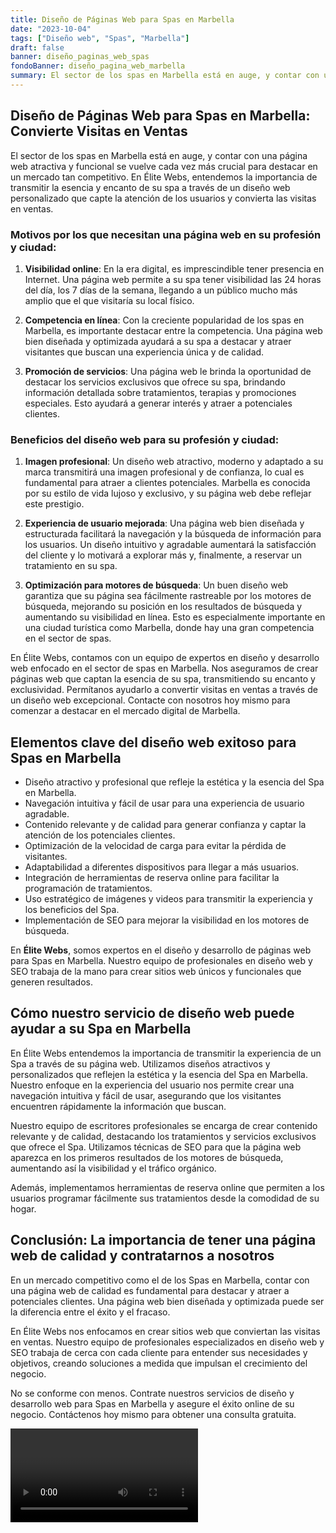 ```yaml
---
title: Diseño de Páginas Web para Spas en Marbella
date: "2023-10-04"
tags: ["Diseño web", "Spas", "Marbella"]
draft: false
banner: diseño_paginas_web_spas
fondoBanner: diseño_pagina_web_marbella
summary: El sector de los spas en Marbella está en auge, y contar con una página web atractiva y funcional se vuelve cada vez más crucial para destacar en un mercado tan competitivo. En Élite Webs, entendemos la importancia de transmitir la esencia y encanto de su spa a través de un diseño web personalizado que capte la atención de los usuarios y convierta las visitas en ventas.
---
```



## Diseño de Páginas Web para Spas en Marbella: Convierte Visitas en Ventas

El sector de los spas en Marbella está en auge, y contar con una página web atractiva y funcional se vuelve cada vez más crucial para destacar en un mercado tan competitivo. En Élite Webs, entendemos la importancia de transmitir la esencia y encanto de su spa a través de un diseño web personalizado que capte la atención de los usuarios y convierta las visitas en ventas.

### Motivos por los que necesitan una página web en su profesión y ciudad:

1. **Visibilidad online**: En la era digital, es imprescindible tener presencia en Internet. Una página web permite a su spa tener visibilidad las 24 horas del día, los 7 días de la semana, llegando a un público mucho más amplio que el que visitaría su local físico.

2. **Competencia en línea**: Con la creciente popularidad de los spas en Marbella, es importante destacar entre la competencia. Una página web bien diseñada y optimizada ayudará a su spa a destacar y atraer visitantes que buscan una experiencia única y de calidad.

3. **Promoción de servicios**: Una página web le brinda la oportunidad de destacar los servicios exclusivos que ofrece su spa, brindando información detallada sobre tratamientos, terapias y promociones especiales. Esto ayudará a generar interés y atraer a potenciales clientes.

### Beneficios del diseño web para su profesión y ciudad:

1. **Imagen profesional**: Un diseño web atractivo, moderno y adaptado a su marca transmitirá una imagen profesional y de confianza, lo cual es fundamental para atraer a clientes potenciales. Marbella es conocida por su estilo de vida lujoso y exclusivo, y su página web debe reflejar este prestigio.

2. **Experiencia de usuario mejorada**: Una página web bien diseñada y estructurada facilitará la navegación y la búsqueda de información para los usuarios. Un diseño intuitivo y agradable aumentará la satisfacción del cliente y lo motivará a explorar más y, finalmente, a reservar un tratamiento en su spa.

3. **Optimización para motores de búsqueda**: Un buen diseño web garantiza que su página sea fácilmente rastreable por los motores de búsqueda, mejorando su posición en los resultados de búsqueda y aumentando su visibilidad en línea. Esto es especialmente importante en una ciudad turística como Marbella, donde hay una gran competencia en el sector de spas.

En Élite Webs, contamos con un equipo de expertos en diseño y desarrollo web enfocado en el sector de spas en Marbella. Nos aseguramos de crear páginas web que captan la esencia de su spa, transmitiendo su encanto y exclusividad. Permítanos ayudarlo a convertir visitas en ventas a través de un diseño web excepcional. Contacte con nosotros hoy mismo para comenzar a destacar en el mercado digital de Marbella.

<GifSeo />

<Cta />

## Elementos clave del diseño web exitoso para Spas en Marbella

- Diseño atractivo y profesional que refleje la estética y la esencia del Spa en Marbella.
- Navegación intuitiva y fácil de usar para una experiencia de usuario agradable.
- Contenido relevante y de calidad para generar confianza y captar la atención de los potenciales clientes.
- Optimización de la velocidad de carga para evitar la pérdida de visitantes.
- Adaptabilidad a diferentes dispositivos para llegar a más usuarios.
- Integración de herramientas de reserva online para facilitar la programación de tratamientos.
- Uso estratégico de imágenes y videos para transmitir la experiencia y los beneficios del Spa.
- Implementación de SEO para mejorar la visibilidad en los motores de búsqueda.

En **Élite Webs**, somos expertos en el diseño y desarrollo de páginas web para Spas en Marbella. Nuestro equipo de profesionales en diseño web y SEO trabaja de la mano para crear sitios web únicos y funcionales que generen resultados.

## Cómo nuestro servicio de diseño web puede ayudar a su Spa en Marbella

En Élite Webs entendemos la importancia de transmitir la experiencia de un Spa a través de su página web. Utilizamos diseños atractivos y personalizados que reflejen la estética y la esencia del Spa en Marbella. Nuestro enfoque en la experiencia del usuario nos permite crear una navegación intuitiva y fácil de usar, asegurando que los visitantes encuentren rápidamente la información que buscan.

Nuestro equipo de escritores profesionales se encarga de crear contenido relevante y de calidad, destacando los tratamientos y servicios exclusivos que ofrece el Spa. Utilizamos técnicas de SEO para que la página web aparezca en los primeros resultados de los motores de búsqueda, aumentando así la visibilidad y el tráfico orgánico.

Además, implementamos herramientas de reserva online que permiten a los usuarios programar fácilmente sus tratamientos desde la comodidad de su hogar.

## Conclusión: La importancia de tener una página web de calidad y contratarnos a nosotros

En un mercado competitivo como el de los Spas en Marbella, contar con una página web de calidad es fundamental para destacar y atraer a potenciales clientes. Una página web bien diseñada y optimizada puede ser la diferencia entre el éxito y el fracaso.

En Élite Webs nos enfocamos en crear sitios web que conviertan las visitas en ventas. Nuestro equipo de profesionales especializados en diseño web y SEO trabaja de cerca con cada cliente para entender sus necesidades y objetivos, creando soluciones a medida que impulsan el crecimiento del negocio.

No se conforme con menos. Contrate nuestros servicios de diseño y desarrollo web para Spas en Marbella y asegure el éxito online de su negocio. Contáctenos hoy mismo para obtener una consulta gratuita.

<Video />

<CtaBot job="Spas" city="Marbella" />

<Gmaps query="Marbella+españa+maps" />
